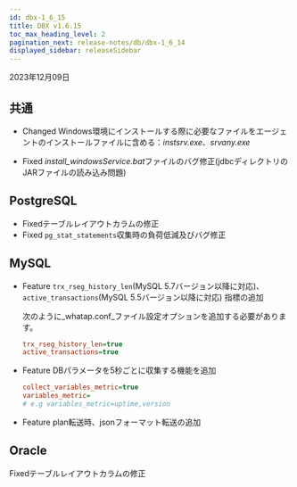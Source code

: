 ```yaml
---
id: dbx-1_6_15
title: DBX v1.6.15
toc_max_heading_level: 2
pagination_next: release-notes/db/dbx-1_6_14
displayed_sidebar: releaseSidebar
---
```


2023年12月09日

## 共通

- <Status>Changed</Status> Windows環境にインストールする際に必要なファイルをエージェントのインストールファイルに含める：<em>instsrv.exe</em>、<em>srvany.exe</em>

- <Status>Fixed</Status> <em>install_windowsService.bat</em>ファイルのバグ修正(jdbcディレクトリのJARファイルの読み込み問題)

## PostgreSQL

- <Status>Fixed</Status>テーブルレイアウトカラムの修正
- <Status>Fixed</Status> <code>pg_stat_statements</code>収集時の負荷低減及びバグ修正

## MySQL

- <Status>Feature</Status> <code>trx_rseg_history_len</code>(MySQL 5.7バージョン以降に対応)、 <code>active_transactions</code>(MySQL 5.5バージョン以降に対応) 指標の追加

  次のように_whatap.conf_ファイル設定オプションを追加する必要があります。

  ```ini title="whatap.conf"
  trx_rseg_history_len=true
  active_transactions=true
  ```

- <Status>Feature</Status> DBパラメータを5秒ごとに収集する機能を追加

  ```ini title="whatap.conf"
  collect_variables_metric=true
  variables_metric=
  # e.g variables_metric=uptime,version
  ```

- <Status>Feature</Status> plan転送時、jsonフォーマット転送の追加

## Oracle

<Status>Fixed</Status>テーブルレイアウトカラムの修正
